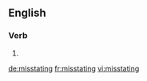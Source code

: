 ==English==

===Verb===
{{head|en}}

# {{present participle of|misstate}}

[[de:misstating]]
[[fr:misstating]]
[[vi:misstating]]